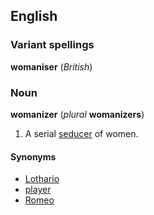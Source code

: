 ==English==
===Variant spellings===
'''womaniser''' (''British'')
===Noun===
'''womanizer''' (''plural'' '''womanizers''')
#A serial [[seducer]] of women.

====Synonyms====
*[[Lothario]]
*[[player]]
*[[Romeo]]